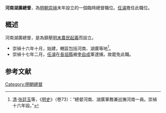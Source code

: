 '''河南湖廣總督'''，為[[明朝|明朝]][[崇禎|崇禎]]末年設立的一個臨時總督職位。[[任濬|任濬]]擔任此職位。

==概述 ==
河南湖廣總督，是為鎮壓[[明末農民起義|明末農民起義]]而設立。
*崇禎十六年十月，始建，轄區包括河南、湖廣等地<ref>[[清|清]]·[[张廷玉|张廷玉]]等，《[[明史|明史]]》（卷73）：“總督河南、湖廣軍務兼巡撫河南一員。崇禎十六年設。”</ref>。
*崇禎十七年二月，[[任濬|任濬]]在[[長垣縣|長垣縣]]被[[李自成|李自成]]軍逮捕，故罷免此職。

==参考文献==
{{reflist}}
{{明朝小作品}}
{{明朝總督}}
[[Category:明朝總督|Category:明朝總督]]